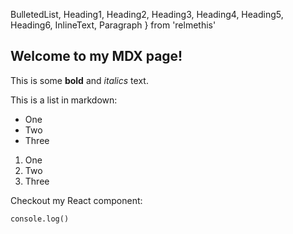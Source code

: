   BulletedList,
  Heading1,
  Heading2,
  Heading3,
  Heading4,
  Heading5,
  Heading6,
  InlineText,
  Paragraph
} from 'relmethis'

## Welcome to my MDX page!

This is some **bold** and _italics_ text.

This is a list in markdown:

- One
- Two
- Three

1. One
2. Two
3. Three

Checkout my React component:

`console.log()`
